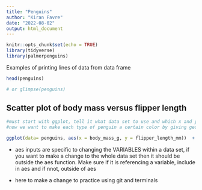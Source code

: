 ```yaml
---
title: "Penguins"
author: "Kiran Favre"
date: "2022-08-02"
output: html_document
---
```


```r
knitr::opts_chunk$set(echo = TRUE)
library(tidyverse)
library(palmerpenguins)
```

Examples of printing lines of data from data frame

```r
head(penguins)

# or glimpse(penguins)
```


## Scatter plot of body mass versus flipper length

```r
#must start with ggplot, tell it what data set to use and which x and y you are interested in, and then tell it the geometry
#now we want to make each type of penguin a certain color by giving geom_point an input

ggplot(data= penguins, aes(x = body_mass_g, y = flipper_length_mm))  + geom_point(aes(color = species), size = 3) + facet_wrap(~island) + theme_minimal() + labs( x = "Body mass (g)", y = "Flipper length (mm)")


```



- aes inputs are specific to changing the VARIABLES within a data set, if you want to make a change to the whole data set then it should be outside the aes function. Make sure if it is referencing a variable, include in aes and if nnot, outside of aes

- here to make a change to practice using git and terminals

